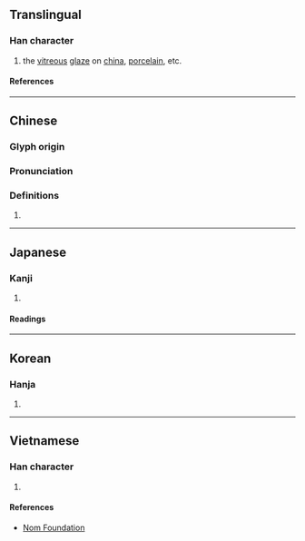 {{character info}}
==Translingual==

===Han character===
{{Han char|rn=85|rad=水|as=05|sn=8|four=34127|canj=EVIS|ids=⿰氵幼}}

# the [[vitreous]] [[glaze]] on [[china]], [[porcelain]], etc.

====References====
{{Han ref|kx=0616.050|dkj=17284|dj=1009.190|hdz=31600.020|uh=6CD1}}

----

==Chinese==
{{zh-forms}}

===Glyph origin===
{{Han etym}}

===Pronunciation===
{{zh-pron
|m=yōu,āo,yòu
|c=jau2
|mc=y
|oc=y
|ma=
|cat=n
}}

===Definitions===
{{zh-hanzi}}

# {{rfdef|zh}}

{{zh-attn-split}}

----

==Japanese==

===Kanji===
{{ja-kanji|grade=|rs=水05}}

# {{rfdef|ja|sort=水05}}

====Readings====
{{ja-readings
|on=ゆう, ゆ
|kun=くろい
}}

----

==Korean==

===Hanja===
{{ko-hanja|유}}

# {{rfdef|ko|sort=水05}}

----

==Vietnamese==

===Han character===
{{vi-readings|rs=水05|reading=ao, au, ào}}

# {{rfdef|vi|sort=水05}}

====References====
* [http://nomfoundation.org/common/nom_details.php?codepoint=6cd1 Nom Foundation]